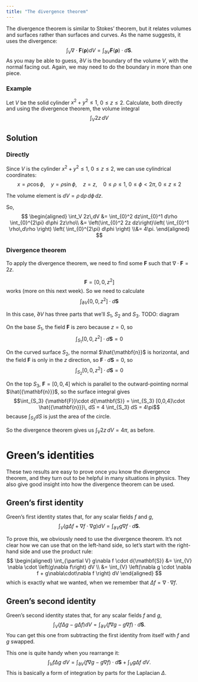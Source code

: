 ```yaml
---
title: "The divergence theorem"
---
```


::: {.hidden}
 \newcommand{\v}[1]{{\mathbf{#1}}}
 \newcommand{\pd}[2]{{\frac{\partial #1}{\partial #2}}}
:::

The divergence theorem is similar to Stokes' theorem, but it relates volumes and surfaces rather than surfaces and curves. As the name suggests, it uses the divergence:
$$
\int_V \nabla\cdot \v{F}(\v{\rho}) dV = \int_{\partial V} \v{F}(\v{\rho})\cdot d\v{S}.
$$
As you may be able to guess, $\partial V$ is the boundary of the volume $V$, with the normal facing out. Again, we may need to do the boundary in more than one piece.

### Example
Let $V$ be the solid cylinder $x^2+y^2\leq 1$, $0\leq z \leq 2$. Calculate, both directly and using the divergence theorem, the volume integral
$$
\int_V 2z\, dV
$$

::: {.callout-tip collapse="true"}
## Solution

### Directly
Since $V$ is the cylinder $x^2 + y^2 \leq 1$, $0 \leq z \leq 2$, we can use cylindrical coordinates:
$$
x = \rho\cos\phi,\quad y = \rho\sin\phi,\quad z = z,\quad 0 \leq \rho \leq 1,\ 0 \leq \phi < 2\pi,\ 0 \leq z \leq 2
$$

The volume element is $dV = \rho\,d\rho\,d\phi\,dz$.

So,
$$
\begin{aligned}
\int_V 2z\,dV &= \int_{0}^2 dz\int_{0}^1 d\rho \int_{0}^{2\pi} d\phi 2z\rho\\
&= \left(\int_{0}^2 2z  dz\right)\left( \int_{0}^1 \rho\,d\rho \right) \left( \int_{0}^{2\pi} d\phi \right) \\&= 4\pi.
\end{aligned}
$$

### Divergence theorem
To apply the divergence theorem, we need to find some $\v{F}$ such that $\nabla\cdot\v{F}=2z$.

$$\v{F} = [0,0,z^2]$$
works (more on this next week).
So we need to calculate
$$
\int_{\partial V} [0,0,z^2]\cdot d\v{S}
$$

In this case, $\partial V$ has three parts that we'll $S_1$, $S_2$ and $S_3$.
TODO: diagram

On the base $S_1$, the field $\v{F}$ is zero because $z=0$, so 
$$\int_{S_1} [0,0,z^2]\cdot d\v{S} = 0$$

On the curved surface $S_2$, the normal $\hat\v{n}$ is horizontal, and the field $\v{F}$ is only in the $z$ direction, so $\v{F}\cdot d\v{S}=0$, so
$$\int_{S_2} [0,0,z^2]\cdot d\v{S} = 0$$

On the top $S_3$, $\v{F} = [0,0,4]$ which is parallel to the outward-pointing normal $\hat{\v{n}}$, so the surface integral gives
$$\int_{S_3} \v{F}\cdot d\v{S} = \int_{S_3} [0,0,4]\cdot \hat{\v{n}}\, dS = 4 \int_{S_3} dS = 4\pi$$
because $\int_{S_3} dS$ is just the area of the circle.

So the divergence theorem gives us $\int_V 2z\,dV = 4\pi$, as before.
:::

# Green's identities
These two results are easy to prove once you know the divergence theorem, and they turn out to be helpful in many situations in physics. They also give good insight into how the divergence theorem can be used.

## Green's first identity
Green's first identity states that, for any scalar fields $f$ and $g$,
$$
\int_V \left(g\Delta f + \nabla f \cdot \nabla g\right)dV = \int_{\partial V} g\nabla f \cdot d\v{S}.
$$

To prove this, we obviously need to use the divergence theorem. It's not clear how we can use that on the left-hand side, so let's start with the right-hand side and use the product rule:
$$
\begin{aligned}
\int_{\partial V} g\nabla f \cdot d\v{S} &= \int_{V} \nabla \cdot \left(g\nabla f\right) dV
\\ &= \int_{V} \left(\nabla g \cdot \nabla f + g\nabla\cdot\nabla f \right) dV
\end{aligned}
$$
which is exactly what we wanted, when we remember that $\Delta f = \nabla\cdot\nabla f$.

## Green's second identity
Green's second identity states that, for any scalar fields $f$ and $g$,
$$
\int_V \left(f\Delta g - g\Delta f\right)dV = \int_{\partial V} \left(f\nabla g - g\nabla f\right) \cdot d\v{S}.
$$
You can get this one from subtracting the first identity from itself with $f$ and $g$ swapped.

This one is quite handy when you rearrange it:
$$
\int_V f\Delta g\ dV = \int_{\partial V} \left(f\nabla g - g\nabla f\right) \cdot d\v{S} + \int_V g\Delta f\ dV.
$$
This is basically a form of integration by parts for the Laplacian $\Delta$.